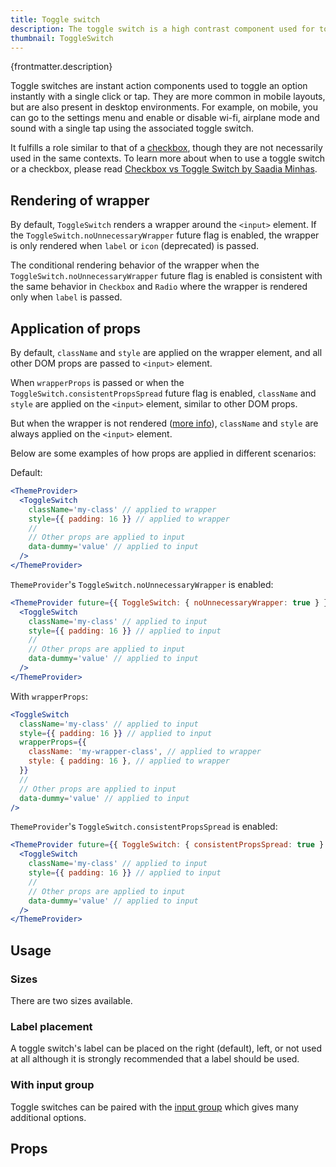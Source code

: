 ```yaml
---
title: Toggle switch
description: The toggle switch is a high contrast component used for toggling settings that only have two states.
thumbnail: ToggleSwitch
---
```


<p>{frontmatter.description}</p>

<LiveExample src='ToggleSwitch.main.jsx' truncate={false}>
  <AllExamples.ToggleSwitchMainExample client:load />
</LiveExample>

Toggle switches are instant action components used to toggle an option instantly with a single click or tap. They are more common in mobile layouts, but are also present in desktop environments. For example, on mobile, you can go to the settings menu and enable or disable wi-fi, airplane mode and sound with a single tap using the associated toggle switch.

It fulfills a role similar to that of a [checkbox](checkbox), though they are not necessarily used in the same contexts. To learn more about when to use a toggle switch or a checkbox, please read [Checkbox vs Toggle Switch by Saadia Minhas](https://uxplanet.org/checkbox-vs-toggle-switch-7fc6e83f10b8).

## Rendering of wrapper

By default, `ToggleSwitch` renders a wrapper around the `<input>` element. If the `ToggleSwitch.noUnnecessaryWrapper` future flag is enabled, the wrapper is only rendered when `label` or `icon` (deprecated) is passed.

The conditional rendering behavior of the wrapper when the `ToggleSwitch.noUnnecessaryWrapper` future flag is enabled is consistent with the same behavior in `Checkbox` and `Radio` where the wrapper is rendered only when `label` is passed.

## Application of props

By default, `className` and `style` are applied on the wrapper element, and all other DOM props are passed to `<input>` element.

When `wrapperProps` is passed or when the `ToggleSwitch.consistentPropsSpread` future flag is enabled, `className` and `style` are applied on the `<input>` element, similar to other DOM props.

But when the wrapper is not rendered ([more info](#rendering-of-wrapper)), `className` and `style` are always applied on the `<input>` element.

Below are some examples of how props are applied in different scenarios:

Default:

```jsx
<ThemeProvider>
  <ToggleSwitch
    className='my-class' // applied to wrapper
    style={{ padding: 16 }} // applied to wrapper
    //
    // Other props are applied to input
    data-dummy='value' // applied to input
  />
</ThemeProvider>
```

`ThemeProvider`'s `ToggleSwitch.noUnnecessaryWrapper` is enabled:

```jsx
<ThemeProvider future={{ ToggleSwitch: { noUnnecessaryWrapper: true } }}>
  <ToggleSwitch
    className='my-class' // applied to input
    style={{ padding: 16 }} // applied to input
    //
    // Other props are applied to input
    data-dummy='value' // applied to input
  />
</ThemeProvider>
```

With `wrapperProps`:

```jsx
<ToggleSwitch
  className='my-class' // applied to input
  style={{ padding: 16 }} // applied to input
  wrapperProps={{
    className: 'my-wrapper-class', // applied to wrapper
    style: { padding: 16 }, // applied to wrapper
  }}
  //
  // Other props are applied to input
  data-dummy='value' // applied to input
/>
```

`ThemeProvider`'s `ToggleSwitch.consistentPropsSpread` is enabled:

```jsx
<ThemeProvider future={{ ToggleSwitch: { consistentPropsSpread: true } }}>
  <ToggleSwitch
    className='my-class' // applied to input
    style={{ padding: 16 }} // applied to input
    //
    // Other props are applied to input
    data-dummy='value' // applied to input
  />
</ThemeProvider>
```

## Usage

### Sizes

There are two sizes available.

<LiveExample src='ToggleSwitch.sizes.jsx'>
  <AllExamples.ToggleSwitchSizesExample client:load />
</LiveExample>

### Label placement

A toggle switch's label can be placed on the right (default), left, or not used at all although it is strongly recommended that a label should be used.

<LiveExample src='ToggleSwitch.labels.jsx'>
  <AllExamples.ToggleSwitchLabelsExample client:load />
</LiveExample>

### With input group

Toggle switches can be paired with the [input group](inputgroup) which gives many additional options.

<LiveExample src='ToggleSwitch.inputgroup.jsx'>
  <AllExamples.ToggleSwitchInputGroupExample client:load />
</LiveExample>

## Props

<PropsTable path='@itwin/itwinui-react/esm/core/ToggleSwitch/ToggleSwitch.d.ts' />
